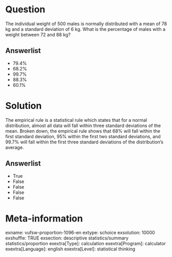 Question
========
The individual weight of 500 males is normally distributed with a mean
of 78 kg and a standard deviation of 6 kg. What is the percentage of
males with a weight between 72 and 88 kg?

Answerlist
----------
* 79.4%
* 68.2%
* 99.7%
* 88.3%
* 60.1%

Solution
========





The empirical rule is a statistical rule which states that for a normal
distribution, almost all data will fall within three standard deviations
of the mean. Broken down, the empirical rule shows that 68% will fall
within the first standard deviation, 95% within the first two standard
deviations, and 99.7% will fall within the first three standard
deviations of the distribution's average.




Answerlist
----------
* True
* False
* False
* False
* False

Meta-information
================
exname: vufsw-proportion-1096-en
extype: schoice
exsolution: 10000
exshuffle: TRUE
exsection: descriptive statistics/summary statistics/proportion
exextra[Type]: calculation
exextra[Program]: calculator
exextra[Language]: english
exextra[Level]: statistical thinking

